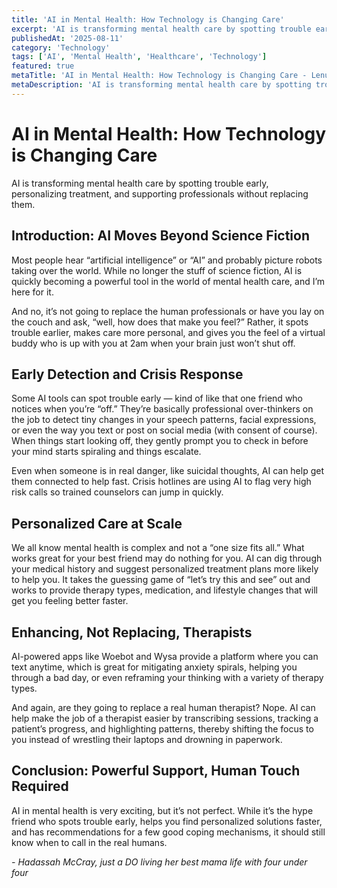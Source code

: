 ```yaml
---
title: 'AI in Mental Health: How Technology is Changing Care'
excerpt: 'AI is transforming mental health care by spotting trouble early, personalizing treatment, and supporting professionals without replacing them.'
publishedAt: '2025-08-11'
category: 'Technology'
tags: ['AI', 'Mental Health', 'Healthcare', 'Technology']
featured: true
metaTitle: 'AI in Mental Health: How Technology is Changing Care - Lenuvio Blog'
metaDescription: 'AI is transforming mental health care by spotting trouble early, personalizing treatment, and supporting professionals without replacing them.'
---
```


# AI in Mental Health: How Technology is Changing Care

AI is transforming mental health care by spotting trouble early, personalizing treatment, and supporting professionals without replacing them.

## Introduction: AI Moves Beyond Science Fiction

Most people hear “artificial intelligence” or “AI” and probably picture robots taking over the world. While no longer the stuff of science fiction, AI is quickly becoming a powerful tool in the world of mental health care, and I’m here for it.

And no, it’s not going to replace the human professionals or have you lay on the couch and ask, “well, how does that make you feel?” Rather, it spots trouble earlier, makes care more personal, and gives you the feel of a virtual buddy who is up with you at 2am when your brain just won’t shut off.

## Early Detection and Crisis Response

Some AI tools can spot trouble early — kind of like that one friend who notices when you’re “off.” They’re basically professional over-thinkers on the job to detect tiny changes in your speech patterns, facial expressions, or even the way you text or post on social media (with consent of course). When things start looking off, they gently prompt you to check in before your mind starts spiraling and things escalate.

Even when someone is in real danger, like suicidal thoughts, AI can help get them connected to help fast. Crisis hotlines are using AI to flag very high risk calls so trained counselors can jump in quickly.

## Personalized Care at Scale

We all know mental health is complex and not a “one size fits all.” What works great for your best friend may do nothing for you. AI can dig through your medical history and suggest personalized treatment plans more likely to help you. It takes the guessing game of “let’s try this and see” out and works to provide therapy types, medication, and lifestyle changes that will get you feeling better faster.

## Enhancing, Not Replacing, Therapists

AI-powered apps like Woebot and Wysa provide a platform where you can text anytime, which is great for mitigating anxiety spirals, helping you through a bad day, or even reframing your thinking with a variety of therapy types.

And again, are they going to replace a real human therapist? Nope. AI can help make the job of a therapist easier by transcribing sessions, tracking a patient’s progress, and highlighting patterns, thereby shifting the focus to you instead of wrestling their laptops and drowning in paperwork.

## Conclusion: Powerful Support, Human Touch Required

AI in mental health is very exciting, but it’s not perfect. While it’s the hype friend who spots trouble early, helps you find personalized solutions faster, and has recommendations for a few good coping mechanisms, it should still know when to call in the real humans.

_- Hadassah McCray, just a DO living her best mama life with four under four_
